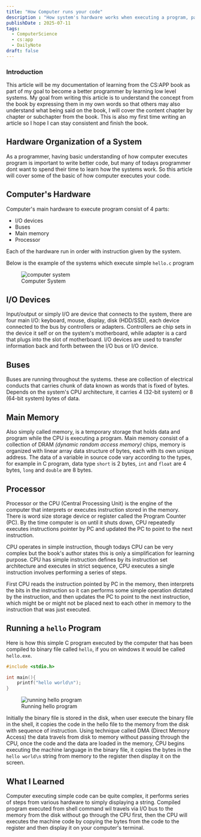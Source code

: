 ```yaml
---
title: "How Computer runs your code"
description : "How system's hardware works when executing a program, part of my learning from the CS:APP book."
publishDate : 2025-07-11
tags:
  - ComputerScience
  - cs:app
  - DailyNote
draft: false
---
```


### Introduction

This article will be my documentation of learning from the CS:APP book as part of my goal to become a better programmer by learning low level systems. My goal from writing this article is to understand the concept from the book by expressing them in my own words so that others may also understand what being said on the book, I will cover the content chapter by chapter or subchapter  from the book. This is also my first time writing an article so I hope I can stay consistent and finish the book.

## Hardware Organization of a System

As a programmer, having basic understanding of how computer executes program is important to write better code, but many of todays programmer dont want to spend their time to learn how the systems work. So this article will cover some of the basic of how computer executes your code.

## Computer's Hardware

Computer's main hardware to execute program consist of 4 parts:
- I/O devices
- Buses
- Main memory
- Processor

Each of the hardware run in order with instruction given by the system.

Below is the example of the systems which execute simple ``hello.c`` program
<figure>
    <img
        src="/assets/article/how-computer-runs-your-code/figure-1.4.png"
        alt="computer system"
    />
    <figcaption>Computer System</figcaption>
</figure>


## I/O Devices

Input/output or simply I/O are device that connects to the system, there are four main I/O: keyboard, mouse, display, disk (HDD/SSD), each device connected to the bus by controllers or adapters.
Controllers ae chip sets in the device it self or on the system's motherboard, while adapter is a card that plugs into the slot of motherboard. I/O devices are used to transfer information back and forth between the I/O bus or I/O device.

## Buses

Buses are running throughout the systems. these are collection of electrical conducts that carries chunk of data known as words that is fixed of bytes. Depends on the system's CPU architecture, it carries 4 (32-bit system) or 8 (64-bit system) bytes of data.

## Main Memory

Also simply called memory, is a temporary storage that holds data and program while the CPU is executing a program. Main memory consist of a collection of DRAM _(dynamic random access memory)_ chips, memory is organized with linear array data structure of bytes, each with its own unique address. The data of a variable in source code vary according to the types, for example in C program, data type `short` is 2 bytes, `int` and `float` are 4 bytes, `long` and `double` are 8 bytes.

## Processor

Processor or the CPU (Central Processing Unit) is the engine of the computer that interprets or executes instruction stored in the memory. There is word size storage device or register called the Program Counter (PC). By the time computer is on until it shuts down, CPU repeatedly executes instructions pointer by PC and updated the PC to point to the next instruction.

CPU operates in simple instruction, though todays CPU can be very complex but the book's author states this is only a simplification for learning purpose. CPU has simple instruction defines by its instruction set architecture and executes in strict sequence, CPU executes a single instruction involves performing a series of steps.

First CPU reads the instruction pointed by PC in the memory, then interprets the bits in the instruction so it can performs some simple operation dictated by the instruction, and then updates the PC to point to the next instruction, which might be or might not be placed next to each other in memory to the instruction that was just executed.

## Running a `hello` Program

Here is how this simple C program executed by the computer that has been compiled to binary file called `hello`, if you on windows it would be called `hello.exe`.

```c
#include <stdio.h>

int main(){
    printf("hello world\n");
}
```

<figure>
    <img
        src="/assets/article/how-computer-runs-your-code/figure-1.5.png"
        alt="running hello program"
    />
    <figcaption>Running hello program</figcaption>
</figure>


Initially the binary file is stored in the disk, when user execute the binary file in the shell, it copies the code in the hello file to the memory from the disk with sequence of instruction. Using technique called DMA (Direct Memory Access) the data travels from disk to memory without passing through the CPU, once the code and the data are loaded in the memory, CPU begins executing the machine language in the binary file, it copies the bytes in the `hello world\n` string from memory to the register then display it on the screen.


## What I Learned

Computer executing simple code can be quite complex, it performs series of steps from various hardware to simply displaying a string. Compiled program executed from shell command wil travels via I/O bus to the memory from the disk without go through the CPU first, then the CPU will executes the machine code by copying the bytes from the code to the register and then display it on your computer's terminal.
